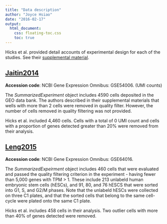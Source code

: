 ```yaml
---
title: "Data description"
author: "Joyce Hsiao"
date: "2016-02-17"
output: 
  html_document:
    css: floating-toc.css
    toc: true
---
```


Hicks et al. provided detail accounts of experimental design for each of the studies. See their [supplemental material][Hicks-SI].


## [Jaitin2014][Jaitin2014]

__Accession code__: NCBI Gene Expression Omnibus: GSE54006. (UMI counts)

The *SummarizedExperiment* object includes 4590 cells deposited in the GEO data bank. The authors described in their supplemental materials that wells with more than 2 cells were removed in quality filter. However, the number of cells removed in quality filtering was not provided. 

Hicks et al. included 4,460 cells. Cells with a total of 0 UMI count and cells with a proportion of genes detected greater than 20% were removed from their analysis.




## [Leng2015][Leng2015]

__Accession code__: NCBI Gene Expression Omnibus: GSE64016.

The *SummarizedExpeirment* object includes 460 cells that were evaluated and passed the quality filtering criterion in the experiment - having fewer than 5,000 genes with TPM > 1. These include 213 unlabeld human embryonic stem cells (hESCs), and 91, 80, and 76 hESCS that were sorted into G1, S, and G2/M phases. Note that the unlabeld hESCs were collected on three C1 plates, and that the sorted cells that belong to the same cell-cycle were plated onto the same C1 plate.

Hicks et al. includes 458 cells in their analysis. Two outlier cells with more than 40% of genes detected were removed. 



[Hicks-SI]: http://biorxiv.org/content/early/2015/08/25/025528
[Jaitin2014]: https://dx.10.1126/science.1247651
[Leng2015]: https://dx.doi.org/10.1038/nmeth.3549

